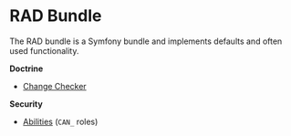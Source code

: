 
# RAD Bundle

<LinkList
	github="https://github.com/21TORR/RadBundle"
	packagist="https://packagist.org/packages/21torr/rad"
/>

The RAD bundle is a Symfony bundle and implements defaults and often used functionality.


**Doctrine**
- [Change Checker](./doctrine#change-checker)

**Security**
- [Abilities](./security#abilities) (`CAN_` roles)
